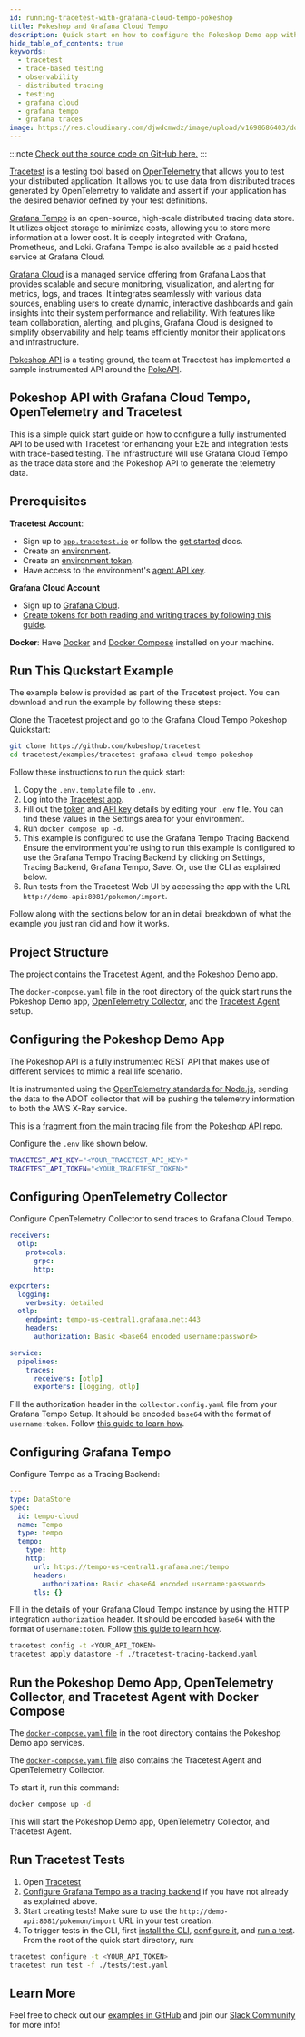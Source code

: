 ```yaml
---
id: running-tracetest-with-grafana-cloud-tempo-pokeshop
title: Pokeshop and Grafana Cloud Tempo
description: Quick start on how to configure the Pokeshop Demo app with OpenTelemetry traces, Grafana Tempo as a trace data store, and Tracetest for enhancing your E2E and integration tests with trace-based testing.
hide_table_of_contents: true
keywords:
  - tracetest
  - trace-based testing
  - observability
  - distributed tracing
  - testing
  - grafana cloud
  - grafana tempo
  - grafana traces
image: https://res.cloudinary.com/djwdcmwdz/image/upload/v1698686403/docs/Blog_Thumbnail_14_rsvkmo.jpg
---
```


:::note
[Check out the source code on GitHub here.](https://github.com/kubeshop/tracetest/tree/main/examples/tracetest-grafana-cloud-tempo-pokeshop)
:::

[Tracetest](https://tracetest.io/) is a testing tool based on [OpenTelemetry](https://opentelemetry.io/) that allows you to test your distributed application. It allows you to use data from distributed traces generated by OpenTelemetry to validate and assert if your application has the desired behavior defined by your test definitions.

[Grafana Tempo](https://grafana.com/oss/tempo/) is an open-source, high-scale distributed tracing data store. It utilizes object storage to minimize costs, allowing you to store more information at a lower cost. It is deeply integrated with Grafana, Prometheus, and Loki. Grafana Tempo is also available as a paid hosted service at Grafana Cloud.

[Grafana Cloud](https://grafana.com/products/cloud/) is a managed service offering from Grafana Labs that provides scalable and secure monitoring, visualization, and alerting for metrics, logs, and traces. It integrates seamlessly with various data sources, enabling users to create dynamic, interactive dashboards and gain insights into their system performance and reliability. With features like team collaboration, alerting, and plugins, Grafana Cloud is designed to simplify observability and help teams efficiently monitor their applications and infrastructure.

[Pokeshop API](https://docs.tracetest.io/live-examples/pokeshop/overview) is a testing ground, the team at Tracetest has implemented a sample instrumented API around the [PokeAPI](https://pokeapi.co/).

## Pokeshop API with Grafana Cloud Tempo, OpenTelemetry and Tracetest

This is a simple quick start guide on how to configure a fully instrumented API to be used with Tracetest for enhancing your E2E and integration tests with trace-based testing. The infrastructure will use Grafana Cloud Tempo as the trace data store and the Pokeshop API to generate the telemetry data.

## Prerequisites

**Tracetest Account**:

- Sign up to [`app.tracetest.io`](https://app.tracetest.io) or follow the [get started](/getting-started/installation) docs.
- Create an [environment](/concepts/environments).
- Create an [environment token](/concepts/environment-tokens).
- Have access to the environment's [agent API key](/configuration/agent).

**Grafana Cloud Account**

- Sign up to [Grafana Cloud](https://grafana.com/auth/sign-in/).
- [Create tokens for both reading and writing traces by following this guide](https://grafana.com/blog/2021/04/13/how-to-send-traces-to-grafana-clouds-tempo-service-with-opentelemetry-collector/).

**Docker**: Have [Docker](https://docs.docker.com/get-docker/) and [Docker Compose](https://docs.docker.com/compose/install/) installed on your machine.

## Run This Quckstart Example

The example below is provided as part of the Tracetest project. You can download and run the example by following these steps:

Clone the Tracetest project and go to the Grafana Cloud Tempo Pokeshop Quickstart:

```bash
git clone https://github.com/kubeshop/tracetest
cd tracetest/examples/tracetest-grafana-cloud-tempo-pokeshop
```

Follow these instructions to run the quick start:

1. Copy the `.env.template` file to `.env`.
2. Log into the [Tracetest app](https://app.tracetest.io/).
3. Fill out the [token](https://docs.tracetest.io/concepts/environment-tokens) and [API key](https://docs.tracetest.io/concepts/agent) details by editing your `.env` file. You can find these values in the Settings area for your environment.
4. Run `docker compose up -d`.
5. This example is configured to use the Grafana Tempo Tracing Backend. Ensure the environment you're using to run this example is configured to use the Grafana Tempo Tracing Backend by clicking on Settings, Tracing Backend, Grafana Tempo, Save. Or, use the CLI as explained below.
6. Run tests from the Tracetest Web UI by accessing the app with the URL `http://demo-api:8081/pokemon/import`.

Follow along with the sections below for an in detail breakdown of what the example you just ran did and how it works.

## Project Structure

The project contains the [Tracetest Agent](/getting-started/installation#install-the-tracetest-agent), and the [Pokeshop Demo app](/live-examples/pokeshop/overview).

The `docker-compose.yaml` file in the root directory of the quick start runs the Pokeshop Demo app, [OpenTelemetry Collector](https://github.com/open-telemetry/opentelemetry-collector-contrib), and the [Tracetest Agent](/concepts/agent) setup.

## Configuring the Pokeshop Demo App

The Pokeshop API is a fully instrumented REST API that makes use of different services to mimic a real life scenario.

It is instrumented using the [OpenTelemetry standards for Node.js](https://opentelemetry.io/docs/instrumentation/js/getting-started/nodejs/), sending the data to the ADOT collector that will be pushing the telemetry information to both the AWS X-Ray service.

This is a [fragment from the main tracing file](https://github.com/kubeshop/pokeshop/blob/master/api/src/telemetry/tracing.ts) from the [Pokeshop API repo](https://github.com/kubeshop/pokeshop).

Configure the `.env` like shown below.

```bash
TRACETEST_API_KEY="<YOUR_TRACETEST_API_KEY>"
TRACETEST_API_TOKEN="<YOUR_TRACETEST_TOKEN>"
```

## Configuring OpenTelemetry Collector

Configure OpenTelemetry Collector to send traces to Grafana Cloud Tempo.

```yaml title="collector.config.yaml"
receivers:
  otlp:
    protocols:
      grpc:
      http:

exporters:
  logging:
    verbosity: detailed
  otlp:
    endpoint: tempo-us-central1.grafana.net:443
    headers:
      authorization: Basic <base64 encoded username:password>

service:
  pipelines:
    traces:
      receivers: [otlp]
      exporters: [logging, otlp]
```

Fill the authorization header in the `collector.config.yaml` file from your Grafana Tempo Setup. It should be encoded `base64` with the format of `username:token`. Follow [this guide to learn how](https://grafana.com/blog/2021/04/13/how-to-send-traces-to-grafana-clouds-tempo-service-with-opentelemetry-collector/).

## Configuring Grafana Tempo

Configure Tempo as a Tracing Backend:

```yaml title="tracetest-tracing-backend.yaml"
---
type: DataStore
spec:
  id: tempo-cloud
  name: Tempo
  type: tempo
  tempo:
    type: http
    http:
      url: https://tempo-us-central1.grafana.net/tempo
      headers:
        authorization: Basic <base64 encoded username:password>
      tls: {}
```

Fill in the details of your Grafana Cloud Tempo instance by using the HTTP integration `authorization` header. It should be encoded `base64` with the format of `username:token`. Follow [this guide to learn how](https://grafana.com/blog/2021/04/13/how-to-send-traces-to-grafana-clouds-tempo-service-with-opentelemetry-collector/).

```bash
tracetest config -t <YOUR_API_TOKEN>
tracetest apply datastore -f ./tracetest-tracing-backend.yaml
```

## Run the Pokeshop Demo App, OpenTelemetry Collector, and Tracetest Agent with Docker Compose

The [`docker-compose.yaml` file](https://github.com/kubeshop/tracetest/blob/main/examples/tracetest-grafana-cloud-tempo-pokeshop/docker-compose.yaml) in the root directory contains the Pokeshop Demo app services.

The [`docker-compose.yaml` file](https://github.com/kubeshop/tracetest/blob/main/examples/tracetest-grafana-cloud-tempo-pokeshop/docker-compose.yaml) also contains the Tracetest Agent and OpenTelemetry Collector.

To start it, run this command:

```bash
docker compose up -d
```

This will start the Pokeshop Demo app, OpenTelemetry Collector, and Tracetest Agent.

## Run Tracetest Tests

1. Open [Tracetest](https://app.tracetest.io/)
2. [Configure Grafana Tempo as a tracing backend](/configuration/connecting-to-data-stores/tempo) if you have not already as explained above.
3. Start creating tests! Make sure to use the `http://demo-api:8081/pokemon/import` URL in your test creation. 
4. To trigger tests in the CLI, first [install the CLI](/cli/cli-installation-reference), [configure it](/cli/configuring-your-cli), and [run a test](/cli/running-tests). From the root of the quick start directory, run:

```bash
tracetest configure -t <YOUR_API_TOKEN>
tracetest run test -f ./tests/test.yaml
```

## Learn More

Feel free to check out our [examples in GitHub](https://github.com/kubeshop/tracetest/tree/main/examples) and join our [Slack Community](https://dub.sh/tracetest-community) for more info!
